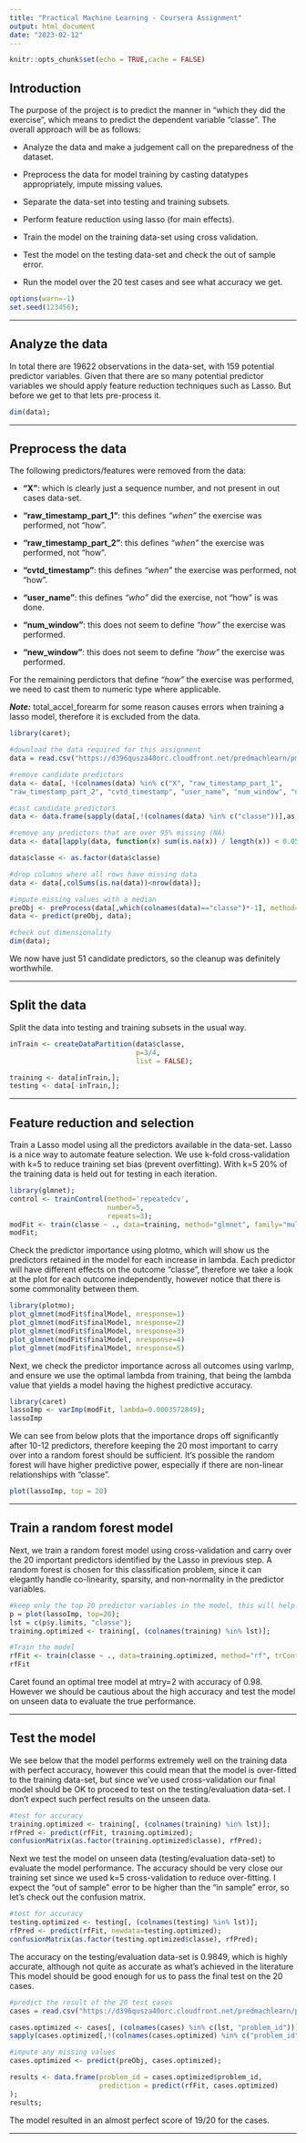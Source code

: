 ```yaml
---
title: "Practical Machine Learning - Coursera Assignment"
output: html_document
date: "2023-02-12"
---
```


```r
knitr::opts_chunk$set(echo = TRUE,cache = FALSE)
```

## Introduction

The purpose of the project is to predict the manner in "which they did the exercise", which means to predict the dependent variable "classe". The overall approach will be as follows:

-   Analyze the data and make a judgement call on the preparedness of the dataset.

-   Preprocess the data for model training by casting datatypes appropriately, impute missing values.

-   Separate the data-set into testing and training subsets.

-   Perform feature reduction using lasso (for main effects).

-   Train the model on the training data-set using cross validation.

-   Test the model on the testing data-set and check the out of sample error.

-   Run the model over the 20 test cases and see what accuracy we get.

```r
options(warn=-1)
set.seed(123456);
```

------------------------------------------------------------------------

## Analyze the data

In total there are 19622 observations in the data-set, with 159 potential predictor variables. Given that there are so many potential predictor variables we should apply feature reduction techniques such as Lasso. But before we get to that lets pre-process it.

```r
dim(data);
```

------------------------------------------------------------------------

## Preprocess the data

The following predictors/features were removed from the data:

-   **"X"**: which is clearly just a sequence number, and not present in out cases data-set.

-   **"raw_timestamp_part_1"**: this defines *"when"* the exercise was performed, not "how".

-   **"raw_timestamp_part_2"**: this defines *"when"* the exercise was performed, not "how".

-   **"cvtd_timestamp"**: this defines *"when"* the exercise was performed, not "how".

-   **"user_name"**: this defines *"who"* did the exercise, not "how" is was done.

-   **"num_window"**: this does not seem to define *"how"* the exercise was performed.

-   **"new_window"**: this does not seem to define *"how"* the exercise was performed.

For the remaining perdictors that define *"how"* the exercise was performed, we need to cast them to numeric type where applicable.

***Note:*** total_accel_forearm for some reason causes errors when training a lasso model, therefore it is excluded from the data.

```r
library(caret);

#download the data required for this assignment
data = read.csv("https://d396qusza40orc.cloudfront.net/predmachlearn/pml-training.csv");

#remove candidate predictors
data <- data[, !(colnames(data) %in% c("X", "raw_timestamp_part_1", 
"raw_timestamp_part_2", "cvtd_timestamp", "user_name", "num_window", "new_window","total_accel_forearm"))];

#cast candidate predictors
data <- data.frame(sapply(data[,!(colnames(data) %in% c("classe"))],as.numeric), classe = data$classe);

#remove any predictors that are over 95% missing (NA)
data <- data[lapply(data, function(x) sum(is.na(x)) / length(x)) < 0.05];

data$classe <- as.factor(data$classe)

#drop columns where all rows have missing data
data <- data[,colSums(is.na(data))<nrow(data)];

#impute missing values with a median
preObj <- preProcess(data[,which(colnames(data)=="classe")*-1], method="medianImpute");
data <- predict(preObj, data);

#check out dimensionality
dim(data);
```

We now have just 51 candidate predictors, so the cleanup was definitely worthwhile.

------------------------------------------------------------------------

## Split the data

Split the data into testing and training subsets in the usual way.

```r
inTrain <- createDataPartition(data$classe,
                               p=3/4,
                               list = FALSE);

training <- data[inTrain,];
testing <- data[-inTrain,];
```

------------------------------------------------------------------------

## Feature reduction and selection

Train a Lasso model using all the predictors available in the data-set. Lasso is a nice way to automate feature selection. We use k-fold cross-validation with k=5 to reduce training set bias (prevent overfitting). With k=5 20% of the training data is held out for testing in each iteration.

```r
library(glmnet);
control <- trainControl(method='repeatedcv',
                        number=5,
                        repeats=3);
modFit <- train(classe ~ ., data=training, method="glmnet", family="multinomial", type.multinomial = "grouped", trControl=control, standardize = TRUE);
modFit;
```

Check the predictor importance using plotmo, which will show us the predictors retained in the model for each increase in lambda. Each predictor will have different effects on the outcome "classe", therefore we take a look at the plot for each outcome independently, however notice that there is some commonality between them.

```r
library(plotmo);
plot_glmnet(modFit$finalModel, nresponse=1)
plot_glmnet(modFit$finalModel, nresponse=2)
plot_glmnet(modFit$finalModel, nresponse=3)
plot_glmnet(modFit$finalModel, nresponse=4)
plot_glmnet(modFit$finalModel, nresponse=5)
```

Next, we check the predictor importance across all outcomes using varImp, and ensure we use the optimal lambda from training, that being the lambda value that yields a model having the highest predictive accuracy.

```r
library(caret)
lassoImp <- varImp(modFit, lambda=0.0003572849);
lassoImp
```

We can see from below plots that the importance drops off significantly after 10-12 predictors, therefore keeping the 20 most important to carry over into a random forest should be sufficient. It's possible the random forest will have higher predictive power, especially if there are non-linear relationships with "classe".

```r
plot(lassoImp, top = 20)
```

------------------------------------------------------------------------

## Train a random forest model

Next, we train a random forest model using cross-validation and carry over the 20 important predictors identified by the Lasso in previous step. A random forest is chosen for this classification problem, since it can elegantly handle co-linearity, sparsity, and non-normality in the predictor variables.

```r
#keep only the top 20 predictor variables in the model, this will help prevent over-fitting
p = plot(lassoImp, top=20);
lst = c(p$y.limits, "classe");
training.optimized <- training[, (colnames(training) %in% lst)];

#Train the model
rfFit <- train(classe ~ ., data=training.optimized, method="rf", trControl=control);
rfFit
```

Caret found an optimal tree model at mtry=2 with accuracy of 0.98. However we should be cautious about the high accuracy and test the model on unseen data to evaluate the true performance.

------------------------------------------------------------------------

## Test the model

We see below that the model performs extremely well on the training data with perfect accuracy, however this could mean that the model is over-fitted to the training data-set, but since we've used cross-validation our final model should be OK to proceed to test on the testing/evaluation data-set. I don't expect such perfect results on the unseen data.

```r
#test for accuracy
training.optimized <- training[, (colnames(training) %in% lst)];
rfPred <- predict(rfFit, training.optimized);
confusionMatrix(as.factor(training.optimized$classe), rfPred);
```

Next we test the model on unseen data (testing/evaluation data-set) to evaluate the model performance. The accuracy should be very close our training set since we used k=5 cross-validation to reduce over-fitting. I expect the "out of sample" error to be higher than the "in sample" error, so let's check out the confusion matrix.

```r
#test for accuracy
testing.optimized <- testing[, (colnames(testing) %in% lst)];
rfPred <- predict(rfFit, newdata=testing.optimized);
confusionMatrix(as.factor(testing.optimized$classe), rfPred);
```

The accuracy on the testing/evaluation data-set is 0.9849, which is highly accurate, although not quite as accurate as what's achieved in the literature This model should be good enough for us to pass the final test on the 20 cases.

```r
#predict the result of the 20 test cases
cases = read.csv("https://d396qusza40orc.cloudfront.net/predmachlearn/pml-testing.csv");

cases.optimized <- cases[, (colnames(cases) %in% c(lst, "problem_id"))];
sapply(cases.optimized[,!(colnames(cases.optimized) %in% c("problem_id"))], as.numeric);

#impute any missing values
cases.optimized <- predict(preObj, cases.optimized);

results <- data.frame(problem_id = cases.optimized$problem_id, 
                      prediction = predict(rfFit, cases.optimized)
);
results;
```

The model resulted in an almost perfect score of 19/20 for the cases.

------------------------------------------------------------------------
